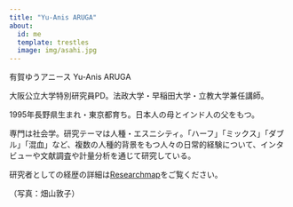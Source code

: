 ```yaml
---
title: "Yu-Anis ARUGA"
about:
  id: me
  template: trestles
  image: img/asahi.jpg
---
```


有賀ゆうアニース Yu-Anis ARUGA 

大阪公立大学特別研究員PD。法政大学・早稲田大学・立教大学兼任講師。

1995年長野県生まれ・東京都育ち。日本人の母とインド人の父をもつ。

専門は社会学。研究テーマは人種・エスニシティ。「ハーフ」「ミックス」「ダブル」「混血」など、複数の人種的背景をもつ人々の日常的経験について、インタビューや文献調査や計量分析を通じて研究している。

研究者としての経歴の詳細は[Researchmap](https://researchmap.jp/ya-ruga)をご覧ください。

（写真：畑山敦子）